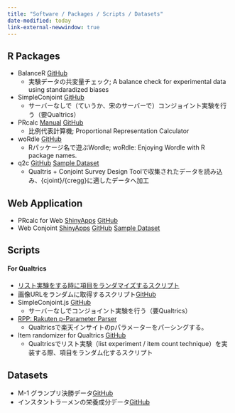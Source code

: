 ```yaml
---
title: "Software / Packages / Scripts / Datasets"
date-modified: today
link-external-newwindow: true
---
```


## R Packages

* BalanceR <span class="jay_btn">[GitHub](https://github.com/JaehyunSong/BalanceR)</span>
   * 実験データの共変量チェック; A balance check for experimental data using standaradized biases
* SimpleConjoint <span class="jay_btn">[GitHub](https://github.com/JaehyunSong/SimpleConjoint)</span>
   * サーバーなしで（ていうか、宋のサーバーで）コンジョイント実験を行う（要Qualtrics）
* PRcalc <span class="jay_btn">[Manual](https://www.jaysong.net/PRcalc/)</span> <span class="jay_btn">[GitHub](https://github.com/JaehyunSong/PRcalc)</span>
   * 比例代表計算機; Proportional Representation Calculator
* woRdle <span class="jay_btn">[GitHub](https://github.com/JaehyunSong/woRdle)</span>
   * Rパッケージ名で遊ぶWordle; woRdle: Enjoying Wordle with R package names.
* q2c <span class="jay_btn">[GitHub](https://github.com/JaehyunSong/q2c)</span> <span class="jay_btn">[Sample Dataset](Data/q2c_sample.csv)</span>
   * Qualtris + Conjoint Survey Design Toolで収集されたデータを読み込み、{cjoint}/{cregg}に適したデータへ加工

## Web Application

* PRcalc for Web <span class="jay_btn">[ShinyApps](https://jaysong.shinyapps.io/prcalc4web/) [GitHub](https://github.com/JaehyunSong/PRcalc4Web)</span>
* Web Conjoint <span class="jay_btn">[ShinyApps](https://jaysong.shinyapps.io/webconjoint/) [GitHub](https://github.com/JaehyunSong/web-conjoint)</span> <span class="jay_btn">[Sample Dataset](Data/webconjoint_sample.csv)</span>

## Scripts

#### For Qualtrics

* [リスト実験をする時に項目をランダマイズするスクリプト](scripts/list_randomizer.qmd)
* 画像URLをランダムに取得するスクリプト<span class="jay_btn">[GitHub](https://github.com/JaehyunSong/RIP)</span>
* SimpleConjoint.js <span class="jay_btn">[GitHub](https://github.com/JaehyunSong/SimpleConjoint.js)</span>
   * サーバーなしでコンジョイント実験を行う（要Qualtrics）
* [RPP: Rakuten p-Parameter Parser](scripts/rpp.qmd)
   * Qualtricsで楽天インサイトのpパラメーターをパーシングする。
- Item randomizer for Qualtrics <span class="jay_btn">[GitHub](https://github.com/JaehyunSong/qualtrics-list-js)</span>
   - Qualtricsでリスト実験（list experiment / item count technique）を実装する際、項目をランダム化するスクリプト

## Datasets

* M-1 グランプリ決勝データ<span class="jay_btn">[GitHub](https://github.com/JaehyunSong/M-1_Grand_Pix)</span>
* インスタントラーメンの栄養成分データ<span class="jay_btn">[GitHub](https://github.com/JaehyunSong/InstantNoodle)</span>